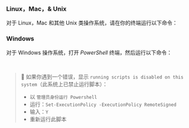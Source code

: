 
### Linux，Mac，& Unix
对于 Linux，Mac 和其他 Unix 类操作系统，请在你的终端运行以下命令：

<CliUnixScript />

### Windows
对于 Windows 操作系统，打开 _PowerShell_ 终端，然后运行以下命令：

<CliWindowsScript />

<br />

> 🐰 如果你遇到一个错误，显示 `running scripts is disabled on this system`（此系统上已禁止运行脚本）：
> - 以 `管理员身份运行 Powershell`
> - 运行：`Set-ExecutionPolicy -ExecutionPolicy RemoteSigned`
> - 输入：`Y`
> - 重新运行此脚本